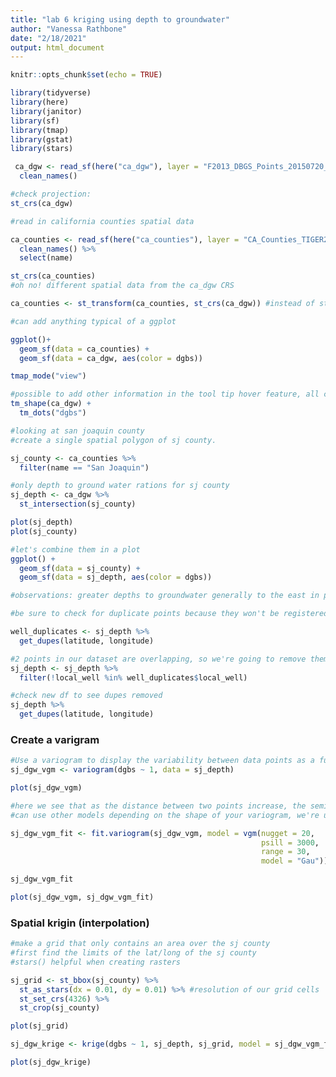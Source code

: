 ```yaml
---
title: "lab 6 kriging using depth to groundwater"
author: "Vanessa Rathbone"
date: "2/18/2021"
output: html_document
---
```


```r
knitr::opts_chunk$set(echo = TRUE)

library(tidyverse)
library(here)
library(janitor)
library(sf)
library(tmap)
library(gstat)
library(stars)
```


```r
 ca_dgw <- read_sf(here("ca_dgw"), layer = "F2013_DBGS_Points_20150720_093252") %>% 
  clean_names()

#check projection:
st_crs(ca_dgw)

#read in california counties spatial data

ca_counties <- read_sf(here("ca_counties"), layer = "CA_Counties_TIGER2016") %>% 
  clean_names() %>% 
  select(name)

st_crs(ca_counties)
#oh no! different spatial data from the ca_dgw CRS

ca_counties <- st_transform(ca_counties, st_crs(ca_dgw)) #instead of st_crs() can just put 4326
```

```r
#can add anything typical of a ggplot

ggplot()+
  geom_sf(data = ca_counties) +
  geom_sf(data = ca_dgw, aes(color = dgbs))
```
```r
tmap_mode("view")

#possible to add other information in the tool tip hover feature, all customizable
tm_shape(ca_dgw) +
  tm_dots("dgbs")

```

```r
#looking at san joaquin county
#create a single spatial polygon of sj county. 

sj_county <- ca_counties %>% 
  filter(name == "San Joaquin")

#only depth to ground water rations for sj county
sj_depth <- ca_dgw %>% 
  st_intersection(sj_county)

plot(sj_depth)
plot(sj_county)

#let's combine them in a plot
ggplot() +
  geom_sf(data = sj_county) +
  geom_sf(data = sj_depth, aes(color = dgbs))

#observations: greater depths to groundwater generally to the east in particular the northeastern corner. 

```
```r
#be sure to check for duplicate points because they won't be registered in kriging

well_duplicates <- sj_depth %>% 
  get_dupes(latitude, longitude)

#2 points in our dataset are overlapping, so we're going to remove them for simplicity
sj_depth <- sj_depth %>% 
  filter(!local_well %in% well_duplicates$local_well)

#check new df to see dupes removed
sj_depth %>% 
  get_dupes(latitude, longitude)
```

### Create a varigram
```r

#Use a variogram to display the variability between data points as a function of distance
sj_dgw_vgm <- variogram(dgbs ~ 1, data = sj_depth)

plot(sj_dgw_vgm)

#here we see that as the distance between two points increase, the semivariance increases which is a decrease in the correlation in the values of those observations
#can use other models depending on the shape of your variogram, we're using the Gausian ("Gau") model, could use the exponential ("Exp") or spherical ("Sph") model 

sj_dgw_vgm_fit <- fit.variogram(sj_dgw_vgm, model = vgm(nugget = 20, 
                                                        psill = 3000, 
                                                        range = 30,
                                                        model = "Gau"))

sj_dgw_vgm_fit

plot(sj_dgw_vgm, sj_dgw_vgm_fit)

```
### Spatial krigin (interpolation)
```r

#make a grid that only contains an area over the sj county
#first find the limits of the lat/long of the sj county 
#stars() helpful when creating rasters

sj_grid <- st_bbox(sj_county) %>% 
  st_as_stars(dx = 0.01, dy = 0.01) %>% #resolution of our grid cells
  st_set_crs(4326) %>% 
  st_crop(sj_county)

plot(sj_grid)

```
```r
sj_dgw_krige <- krige(dgbs ~ 1, sj_depth, sj_grid, model = sj_dgw_vgm_fit) #~1 is a as a function of 1, which means ordinary kriging, or assume there is a constant but unknown field

plot(sj_dgw_krige)

```

